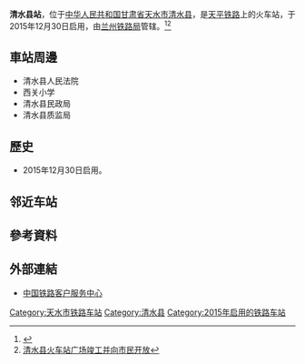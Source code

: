{{Not|清水站 (甘肃省)}}
{{Infobox China railway station
|车站名称 = 清水县站
|图片 = 
|图片介绍 = 
|其他名称 = 
|车站拼音 = Qingshuixian
|英文名称 = Qingshuixian Railway Station
|车站代码 = 39707<ref>{{cite web|url=http://hyfw.12306.cn/hyinfo/action/FwcszsAction_index?type=1|title=营业站服务信息查询|publisher=[[中国铁路客户服务中心|中国铁路客户服务中心]]|accessdate=2017-01-01|archive-date=2016-11-06|archive-url=https://web.archive.org/web/20161106075157/http://hyfw.12306.cn/hyinfo/action/FwcszsAction_index?type=1|dead-url=no}}</ref>
|电报码 = QIJ
|拼音码 = QSX
|车站位置 = [[甘肃省|甘肃省]][[天水市|天水市]][[清水县_(天水市)|清水县]]
|坐标 = {{coord|34.752175|106.102507|display=inline,title}}
|归属 = [[兰州铁路局|兰州铁路局]]
|线路 = [[天平铁路|天平铁路]]
|车站等级 = 
|月台数目 = 
|站台面 = 
|股道数目 = 
|网站 = 
}}
'''清水县站'''，位于[[中华人民共和国|中华人民共和国]][[甘肃省|甘肃省]][[天水市|天水市]][[清水县_(天水市)|清水县]]，是[[天平铁路|天平铁路]]上的火车站，于2015年12月30日启用，由[[兰州铁路局|兰州铁路局]]管辖。<ref>{{Cite web |url=http://www.tianshui.gov.cn/news/qinshui/2015/1013/15101315502808671D3DG7FHE7KHAG3H.html |title=刘天波检查火车站广场建设情况 |access-date=2016-12-31 |archive-date=2015-11-17 |archive-url=https://web.archive.org/web/20151117142053/http://tianshui.gov.cn/news/qinshui/2015/1013/15101315502808671D3DG7FHE7KHAG3H.html |dead-url=no }}</ref><ref>[http://www.tianshui.gov.cn/news/qinshui/2016/622/1662216259K9554C7EG8F3E5H5B78I.html 清水县火车站广场竣工并向市民开放]</ref>
==車站周邊==
* 清水县人民法院
* 西关小学
* 清水县民政局
* 清水县质监局

==歷史==
* 2015年12月30日启用。

== 邻近车站 ==
{{start rail box|[[File:China_Railways.svg|16px]] [[中国铁路|中国铁路]]}}
{{s-inop|[[新城乡站|新城乡站]]|{{站|安口窑}}方向}}
{{s-line|[[天平铁路|天平铁路]]<br />清水县站}}
{{s-inop|[[周家村站|周家村站]]|{{站|天水}}方向}}
{{end box}}

==參考資料==
{{reflist}}
==外部連結==
* [http://www.12306.cn/mormhweb/ 中国铁路客户服务中心] {{Wayback|url=http://www.12306.cn/mormhweb/ |date=20180205163941 }}
{{China-rail-stub}}
{{天平铁路}}
[[Category:天水市铁路车站|Category:天水市铁路车站]]
[[Category:清水县|Category:清水县]]
[[Category:2015年启用的铁路车站|Category:2015年启用的铁路车站]]